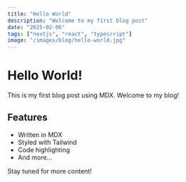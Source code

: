 ```yaml
---
title: "Hello World"
description: "Welcome to my first blog post"
date: "2025-02-06"
tags: ["nextjs", "react", "typescript"]
image: "/images/blog/hello-world.jpg"
---
```


# Hello World!

This is my first blog post using MDX. Welcome to my blog!

## Features

- Written in MDX
- Styled with Tailwind
- Code highlighting
- And more...

Stay tuned for more content!